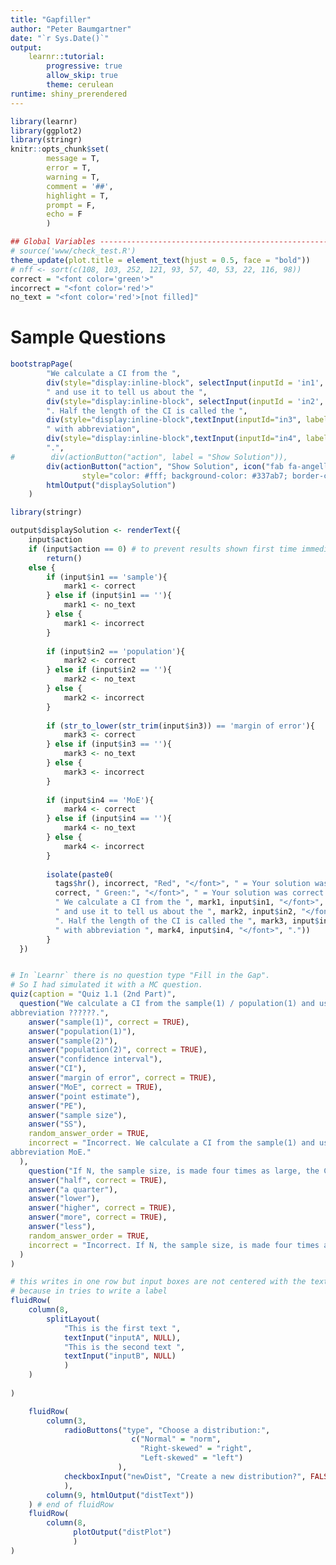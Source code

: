 ```yaml
---
title: "Gapfiller"
author: "Peter Baumgartner"
date: "`r Sys.Date()`"
output: 
    learnr::tutorial:
        progressive: true
        allow_skip: true
        theme: cerulean
runtime: shiny_prerendered
---
```



```r
library(learnr)
library(ggplot2)
library(stringr)
knitr::opts_chunk$set(
        message = T,
        error = T,
        warning = T,
        comment = '##',
        highlight = T,
        prompt = F,
        echo = F
        )

## Global Variables --------------------------------------------------------------
# source('www/check_test.R')
theme_update(plot.title = element_text(hjust = 0.5, face = "bold"))
# nff <- sort(c(108, 103, 252, 121, 93, 57, 40, 53, 22, 116, 98))
correct = "<font color='green'>"
incorrect = "<font color='red'>"
no_text = "<font color='red'>[not filled]"
```

# Sample Questions


```r

bootstrapPage(
        "We calculate a CI from the ",
        div(style="display:inline-block", selectInput(inputId = 'in1', label = NULL, c(Choose='', c("sample", "population")), selectize=FALSE, width = '100px')),
        " and use it to tell us about the ",
        div(style="display:inline-block", selectInput(inputId = 'in2', NULL, c(Choose='', c("sample", "population")), selectize=FALSE, width = '100px')),
        ". Half the length of the CI is called the ",
        div(style="display:inline-block",textInput(inputId="in3", label = NULL, value = NULL, width = '200px')), 
        " with abbreviation",
        div(style="display:inline-block",textInput(inputId="in4", label = NULL, value = NULL, width = '70px')),
        ".",
#        div(actionButton("action", label = "Show Solution")),
        div(actionButton("action", "Show Solution", icon("fab fa-angellist"), 
                style="color: #fff; background-color: #337ab7; border-color: #2e6da4")),
        htmlOutput("displaySolution")
    )
```


```r
library(stringr)

output$displaySolution <- renderText({ 
    input$action
    if (input$action == 0) # to prevent results shown first time immediately 
        return()
    else {
        if (input$in1 == 'sample'){
            mark1 <- correct
        } else if (input$in1 == ''){
            mark1 <- no_text
        } else {
            mark1 <- incorrect
        }
        
        if (input$in2 == 'population'){
            mark2 <- correct
        } else if (input$in2 == ''){
            mark2 <- no_text
        } else {
            mark2 <- incorrect
        }
        
        if (str_to_lower(str_trim(input$in3)) == 'margin of error'){
            mark3 <- correct
        } else if (input$in3 == ''){
            mark3 <- no_text
        } else {
            mark3 <- incorrect
        }
        
        if (input$in4 == 'MoE'){
            mark4 <- correct
        } else if (input$in4 == ''){
            mark4 <- no_text
        } else {
            mark4 <- incorrect
        }
 
        isolate(paste0(
          tags$hr(), incorrect, "Red", "</font>", " = Your solution was wrong.",
          correct, " Green:", "</font>", " = Your solution was correct.", "<br /><br />",
          " We calculate a CI from the ", mark1, input$in1, "</font>",
          " and use it to tell us about the ", mark2, input$in2, "</font>",
          ". Half the length of the CI is called the ", mark3, input$in3, "</font>",
          " with abbreviation ", mark4, input$in4, "</font>", "."))
        }
  })



```



```r

# In `Learnr` there is no question type "Fill in the Gap". 
# So I had simulated it with a MC question.
quiz(caption = "Quiz 1.1 (2nd Part)",
  question("We calculate a CI from the sample(1) / population(1) and use it to tell us about the sample(2) / population(2). Half the length of the CI is called the ?????, with
abbreviation ??????.",
    answer("sample(1)", correct = TRUE),
    answer("population(1)"),
    answer("sample(2)"),
    answer("population(2)", correct = TRUE),
    answer("confidence interval"),
    answer("CI"),
    answer("margin of error", correct = TRUE),
    answer("MoE", correct = TRUE),
    answer("point estimate"),
    answer("PE"),
    answer("sample size"),
    answer("SS"),
    random_answer_order = TRUE,
    incorrect = "Incorrect. We calculate a CI from the sample(1) and use it to tell us about the population(2). Half the length of the CI is called the margin of error, with
abbreviation MoE."
  ),
    question("If N, the sample size, is made four times as large, the CI length will be about ?????? what it was before, the precision will be lower / higher, and the researcher is likely to be more / less happy.",
    answer("half", correct = TRUE),
    answer("a quarter"),
    answer("lower"),
    answer("higher", correct = TRUE),
    answer("more", correct = TRUE),
    answer("less"),
    random_answer_order = TRUE,
    incorrect = "Incorrect. If N, the sample size, is made four times as large, the CI length will be about half what it was before, the precision will be higher, and the researcher is likely to be more happy."
  )
)

```

```r

# this writes in one row but input boxes are not centered with the text
# because in tries to write a label
fluidRow(
    column(8,
        splitLayout(
            "This is the first text ",
            textInput("inputA", NULL),
            "This is the second text ",
            textInput("inputB", NULL)
            )
    )
      
)
```

```r
    fluidRow(
        column(3,
            radioButtons("type", "Choose a distribution:",
                           c("Normal" = "norm",
                             "Right-skewed" = "right",
                             "Left-skewed" = "left")
                        ),
            checkboxInput("newDist", "Create a new distribution?", FALSE)
            ),
        column(9, htmlOutput("distText"))
    ) # end of fluidRow
    fluidRow(
        column(8,
              plotOutput("distPlot")
              )
)

```
